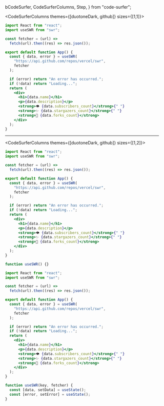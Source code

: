  bCodeSurfer,
  CodeSurferColumns,
  Step,
} from "code-surfer";

<CodeSurferColumns themes={[duotoneDark, github]} sizes={[1,1]}>

<Step>

```jsx title="Basic Usage"
import React from "react";
import useSWR from "swr";

const fetcher = (url) =>
  fetch(url).then((res) => res.json());

export default function App() {
  const { data, error } = useSWR(
    "https://api.github.com/repos/vercel/swr",
    fetcher
  );

  if (error) return "An error has occurred.";
  if (!data) return "Loading...";
  return (
    <div>
      <h1>{data.name}</h1>
      <p>{data.description}</p>
      <strong>👁 {data.subscribers_count}</strong>{" "}
      <strong>✨ {data.stargazers_count}</strong>{" "}
      <strong>🍴 {data.forks_count}</strong>
    </div>
  );
}
```

<BasicUsage />

</Step>

</CodeSurferColumns>

---

<CodeSurferColumns themes={[duotoneDark, github]} sizes={[1,2]}>

<Step>

```jsx title="Basic Usage"
import React from "react";
import useSWR from "swr";

const fetcher = (url) =>
  fetch(url).then((res) => res.json());

export default function App() {
  const { data, error } = useSWR(
    "https://api.github.com/repos/vercel/swr",
    fetcher
  );

  if (error) return "An error has occurred.";
  if (!data) return "Loading...";
  return (
    <div>
      <h1>{data.name}</h1>
      <p>{data.description}</p>
      <strong>👁 {data.subscribers_count}</strong>{" "}
      <strong>✨ {data.stargazers_count}</strong>{" "}
      <strong>🍴 {data.forks_count}</strong>
    </div>
  );
}
```

```jsx
function useSWR() {}
```

</Step>

<Step>

```jsx title="Basic Usage"
import React from "react";
import useSWR from "swr";

const fetcher = (url) =>
  fetch(url).then((res) => res.json());

export default function App() {
  const { data, error } = useSWR(
    "https://api.github.com/repos/vercel/swr",
    fetcher
  );

  if (error) return "An error has occurred.";
  if (!data) return "Loading...";
  return (
    <div>
      <h1>{data.name}</h1>
      <p>{data.description}</p>
      <strong>👁 {data.subscribers_count}</strong>{" "}
      <strong>✨ {data.stargazers_count}</strong>{" "}
      <strong>🍴 {data.forks_count}</strong>
    </div>
  );
}
```

```jsx
function useSWR(key, fetcher) {
  const [data, setData] = useState();
  const [error, setError] = useState();
}
```

</Step>

</CodeSurferColumns>

